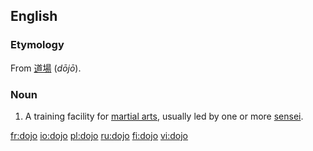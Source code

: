 {{see|dōjō}}

==English==

===Etymology===
From {{Ja.}} [[道場]] (''dōjō'').

===Noun===
{{en-noun|''plural'' '''dojo''' ''or'' '''[[dojos]]'''}}

# A training facility for [[martial art]]s, usually led by one or more [[sensei]].

[[fr:dojo]]
[[io:dojo]]
[[pl:dojo]]
[[ru:dojo]]
[[fi:dojo]]
[[vi:dojo]]